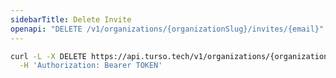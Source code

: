 ```yaml
---
sidebarTitle: Delete Invite
openapi: "DELETE /v1/organizations/{organizationSlug}/invites/{email}"
---
```


<RequestExample>

```bash cURL
curl -L -X DELETE https://api.turso.tech/v1/organizations/{organizationSlug}/invites/{email} \
  -H 'Authorization: Bearer TOKEN'
```

</RequestExample>
